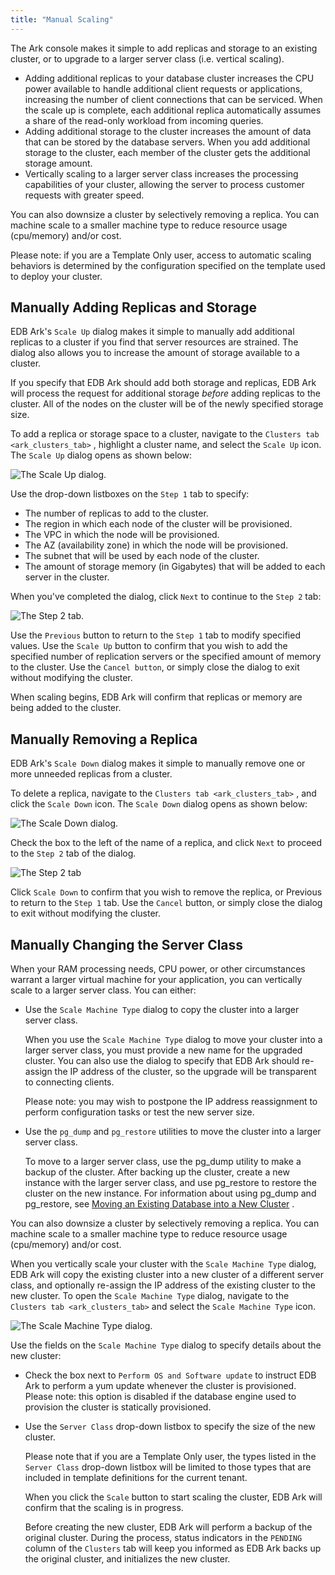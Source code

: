 ```yaml
---
title: "Manual Scaling"
---
```


<div id="manual_scaling" class="registered_link"></div>


The Ark console makes it simple to add replicas and storage to an existing cluster, or to upgrade to a larger server class (i.e. vertical scaling).

  - Adding additional replicas to your database cluster increases the CPU power available to handle additional client requests or applications, increasing the number of client connections that can be serviced. When the scale up is complete, each additional replica automatically assumes a share of the read-only workload from incoming queries.
  - Adding additional storage to the cluster increases the amount of data that can be stored by the database servers. When you add additional storage to the cluster, each member of the cluster gets the additional storage amount.
  - Vertically scaling to a larger server class increases the processing capabilities of your cluster, allowing the server to process customer requests with greater speed.

You can also downsize a cluster by selectively removing a replica. You can machine scale to a smaller machine type to reduce resource usage (cpu/memory) and/or cost.

Please note: if you are a Template Only user, access to automatic scaling behaviors is determined by the configuration specified on the template used to deploy your cluster.

<div id="manually_add_replica_storage" class="registered_link"></div>



## Manually Adding Replicas and Storage

EDB Ark's `Scale Up` dialog makes it simple to manually add additional replicas to a cluster if you find that server resources are strained. The dialog also allows you to increase the amount of storage available to a cluster.

If you specify that EDB Ark should add both storage and replicas, EDB Ark will process the request for additional storage *before* adding replicas to the cluster. All of the nodes on the cluster will be of the newly specified storage size.

To add a replica or storage space to a cluster, navigate to the `Clusters tab <ark_clusters_tab>` , highlight a cluster name, and select the `Scale Up` icon. The `Scale Up` dialog opens as shown below:

![*The Scale Up dialog.*](images/manually_scale_up_step_one.png)

Use the drop-down listboxes on the `Step 1` tab to specify:

  - The number of replicas to add to the cluster.
  - The region in which each node of the cluster will be provisioned.
  - The VPC in which the node will be provisioned.
  - The AZ (availability zone) in which the node will be provisioned.
  - The subnet that will be used by each node of the cluster.
  - The amount of storage memory (in Gigabytes) that will be added to each server in the cluster.

When you've completed the dialog, click `Next` to continue to the `Step 2` tab:

![*The Step 2 tab.*](images/manually_scale_up_step_two.png)

Use the `Previous` button to return to the `Step 1` tab to modify specified values. Use the `Scale Up` button to confirm that you wish to add the specified number of replication servers or the specified amount of memory to the cluster. Use the `Cancel button`, or simply close the dialog to exit without modifying the cluster.

When scaling begins, EDB Ark will confirm that replicas or memory are being added to the cluster.

<div id="manually_remove_replica_storage" class="registered_link"></div>



## Manually Removing a Replica

EDB Ark's `Scale Down` dialog makes it simple to manually remove one or more unneeded replicas from a cluster.

To delete a replica, navigate to the `Clusters tab <ark_clusters_tab>` , and click the `Scale Down` icon. The `Scale Down` dialog opens as shown below:

![*The Scale Down dialog.*](images/manually_scale_down_step_one.png)

Check the box to the left of the name of a replica, and click `Next` to proceed to the `Step 2` tab of the dialog.

![*The Step 2 tab*](images/manually_scale_down_step_two.png)

Click `Scale Down` to confirm that you wish to remove the replica, or Previous to return to the `Step 1` tab. Use the `Cancel` button, or simply close the dialog to exit without modifying the cluster.

<div id="manually_change_server_class" class="registered_link"></div>



## Manually Changing the Server Class

When your RAM processing needs, CPU power, or other circumstances warrant a larger virtual machine for your application, you can vertically scale to a larger server class. You can either:

  - Use the `Scale Machine Type` dialog to copy the cluster into a larger server class.
    
    When you use the `Scale Machine Type` dialog to move your cluster into a larger server class, you must provide a new name for the upgraded cluster. You can also use the dialog to specify that EDB Ark should re-assign the IP address of the cluster, so the upgrade will be transparent to connecting clients.
    
    Please note: you may wish to postpone the IP address reassignment to perform configuration tasks or test the new server size.

  - Use the `pg_dump` and `pg_restore` utilities to move the cluster into a larger server class.
    
    To move to a larger server class, use the pg_dump utility to make a backup of the cluster. After backing up the cluster, create a new instance with the larger server class, and use pg_restore to restore the cluster on the new instance. For information about using pg_dump and pg_restore, see [Moving an Existing Database into a New Cluster](#move_existing_database) .

You can also downsize a cluster by selectively removing a replica. You can machine scale to a smaller machine type to reduce resource usage (cpu/memory) and/or cost.

When you vertically scale your cluster with the `Scale Machine Type` dialog, EDB Ark will copy the existing cluster into a new cluster of a different server class, and optionally re-assign the IP address of the existing cluster to the new cluster. To open the `Scale Machine Type` dialog, navigate to the `Clusters tab <ark_clusters_tab>` and select the `Scale Machine Type` icon.

![*The Scale Machine Type dialog.*](images/scale_machine_type.png)

Use the fields on the `Scale Machine Type` dialog to specify details about the new cluster:

  - Check the box next to `Perform OS and Software update` to instruct EDB Ark to perform a yum update whenever the cluster is provisioned. Please note: this option is disabled if the database engine used to provision the cluster is statically provisioned.

  - Use the `Server Class` drop-down listbox to specify the size of the new cluster.
    
    Please note that if you are a Template Only user, the types listed in the `Server Class` drop-down listbox will be limited to those types that are included in template definitions for the current tenant.
    
    When you click the `Scale` button to start scaling the cluster, EDB Ark will confirm that the scaling is in progress.
    
    Before creating the new cluster, EDB Ark will perform a backup of the original cluster. During the process, status indicators in the `PENDING` column of the `Clusters` tab will keep you informed as EDB Ark backs up the original cluster, and initializes the new cluster.
